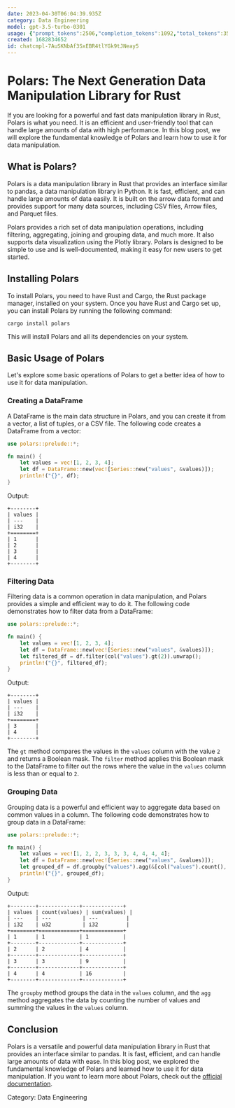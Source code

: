 ```yaml
---
date: 2023-04-30T06:04:39.935Z
category: Data Engineering
model: gpt-3.5-turbo-0301
usage: {"prompt_tokens":2506,"completion_tokens":1092,"total_tokens":3598}
created: 1682834652
id: chatcmpl-7AuSKNbAf3SxEBR4tlYGk9tJNeay5
---
```


# Polars: The Next Generation Data Manipulation Library for Rust

If you are looking for a powerful and fast data manipulation library in Rust, Polars is what you need. It is an efficient and user-friendly tool that can handle large amounts of data with high performance. In this blog post, we will explore the fundamental knowledge of Polars and learn how to use it for data manipulation.

## What is Polars?

Polars is a data manipulation library in Rust that provides an interface similar to pandas, a data manipulation library in Python. It is fast, efficient, and can handle large amounts of data easily. It is built on the arrow data format and provides support for many data sources, including CSV files, Arrow files, and Parquet files.

Polars provides a rich set of data manipulation operations, including filtering, aggregating, joining and grouping data, and much more. It also supports data visualization using the Plotly library. Polars is designed to be simple to use and is well-documented, making it easy for new users to get started.

## Installing Polars

To install Polars, you need to have Rust and Cargo, the Rust package manager, installed on your system. Once you have Rust and Cargo set up, you can install Polars by running the following command:

```
cargo install polars
```

This will install Polars and all its dependencies on your system.

## Basic Usage of Polars

Let's explore some basic operations of Polars to get a better idea of how to use it for data manipulation.

### Creating a DataFrame

A DataFrame is the main data structure in Polars, and you can create it from a vector, a list of tuples, or a CSV file. The following code creates a DataFrame from a vector:

```rust
use polars::prelude::*;

fn main() {
    let values = vec![1, 2, 3, 4];
    let df = DataFrame::new(vec![Series::new("values", &values)]);
    println!("{}", df);
}
```

Output:

```
+--------+
| values |
| ---    |
| i32    |
+========+
| 1      |
| 2      |
| 3      |
| 4      |
+--------+
```

### Filtering Data

Filtering data is a common operation in data manipulation, and Polars provides a simple and efficient way to do it. The following code demonstrates how to filter data from a DataFrame:

```rust
use polars::prelude::*;

fn main() {
    let values = vec![1, 2, 3, 4];
    let df = DataFrame::new(vec![Series::new("values", &values)]);
    let filtered_df = df.filter(col("values").gt(2)).unwrap();
    println!("{}", filtered_df);
}
```

Output:

```
+--------+
| values |
| ---    |
| i32    |
+========+
| 3      |
| 4      |
+--------+
```

The `gt` method compares the values in the `values` column with the value `2` and returns a Boolean mask. The `filter` method applies this Boolean mask to the DataFrame to filter out the rows where the value in the `values` column is less than or equal to `2`.

### Grouping Data

Grouping data is a powerful and efficient way to aggregate data based on common values in a column. The following code demonstrates how to group data in a DataFrame:

```rust
use polars::prelude::*;

fn main() {
    let values = vec![1, 2, 2, 3, 3, 3, 4, 4, 4, 4];
    let df = DataFrame::new(vec![Series::new("values", &values)]);
    let grouped_df = df.groupby("values").agg(&[col("values").count(), col("values").sum()]).unwrap();
    println!("{}", grouped_df);
}
```

Output:

```
+--------+-------------+-------------+
| values | count(values) | sum(values) |
| ---    | ---          | ---         |
| i32    | u32          | i32         |
+========+=============+=============+
| 1      | 1           | 1           |
+--------+-------------+-------------+
| 2      | 2           | 4           |
+--------+-------------+-------------+
| 3      | 3           | 9           |
+--------+-------------+-------------+
| 4      | 4           | 16          |
+--------+-------------+-------------+
```

The `groupby` method groups the data in the `values` column, and the `agg` method aggregates the data by counting the number of values and summing the values in the `values` column.

## Conclusion

Polars is a versatile and powerful data manipulation library in Rust that provides an interface similar to pandas. It is fast, efficient, and can handle large amounts of data with ease. In this blog post, we explored the fundamental knowledge of Polars and learned how to use it for data manipulation. If you want to learn more about Polars, check out the [official documentation](https://pola-rs.github.io/polars/book/index.html).

Category: Data Engineering